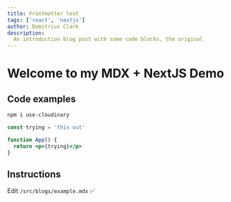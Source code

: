 ```yaml
---
title: Frontmatter test
tags: ['react', 'nextjs']
author: Domitrius Clark
description:
  An introduction blog post with some code blocks, the original
---
```


# Welcome to my MDX + NextJS Demo

## Code examples

```bash
npm i use-cloudinary
```

```jsx
const trying = 'this out'

function App() {
  return <p>{trying}</p>
}
```

## Instructions

Edit `/src/blogs/example.mdx` ✅
